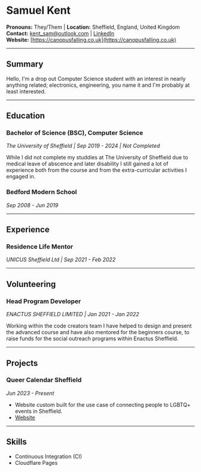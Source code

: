 # Samuel Kent

**Pronouns:** They/Them | **Location:** Sheffield, England, United Kingdom <br/>
**Contact:** [kent_sam@outlook.com](mailto:kent_sam@outlook.com) | [LinkedIn](www.linkedin.com/in/kent-samuel) <br/>
**Website:** [https://canopusfalling.co.uk](https://canopusfalling.co.uk)

---

## Summary

Hello, I'm a drop out Computer Science student with an interest in nearly anything related; electronics, engineering, you name it and I'm probably at least interested.

---

## Education

### Bachelor of Science (BSC), Computer Science

_The University of Sheffield | Sep 2019 - 2024 | Not Completed_

While I did not complete my studdies at The University of Sheffield due to medical leave of abscence and later disability I still gained a lot of experience both from the course and from the extra-curricular activities I engaged in.

### Bedford Modern School

_Sep 2008 - Jun 2019_

---

## Experience

### Residence Life Mentor

_UNICUS Sheffield Ltd | Sep 2021 - Feb 2022_

---

## Volunteering

### Head Program Developer

_ENACTUS SHEFFIELD LIMITED | Jan 2021 - Jan 2022_

Working within the code creators team I have helped to design and present the advanced course and have also mentored for the beginners course, to raise funds for the social outreach programs within Enactus Sheffield.

---

## Projects

### Queer Calendar Sheffield

_Jun 2023 - Present_

- Website custom built for the use case of connecting people to LGBTQ+ events in Sheffield.
- [Website](https://queercalendarsheffield.co.uk/)

---

## Skills

- Continuous Integration (CI)
- Cloudflare Pages
